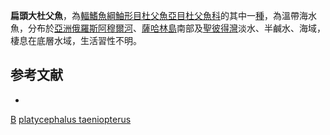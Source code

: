 {{Subspeciesbox
| genus = Megalocottus
| species = platycephalus
| subspecies = taeniopterus
| authority = [[Kner|Kner]], 1868
| status = NE
| status_system = IUCN3.1
| synonyms = *''Cottus taeniopterus'', Kner, 1868 
*''Myoxocephalus platycephalus taeniopterus'', Kner, 1868
}}
'''扁頭大杜父魚'''，為[[輻鰭魚綱|輻鰭魚綱]][[鮋形目|鮋形目]][[杜父魚亞目|杜父魚亞目]][[杜父魚科|杜父魚科]]的其中一[[種|種]]，為溫帶海水魚，分布於[[亞洲|亞洲]][[俄羅斯|俄羅斯]][[阿穆爾河|阿穆爾河]]、[[薩哈林島|薩哈林島]]南部及[[聖彼得灣|聖彼得灣]]淡水、半鹹水、海域，棲息在底層水域，生活習性不明。

==参考文献==
*{{FishBase_species|genus=Megalocottus|species=platycephalus taeniopterus |year=2014|month=5}}

{{鮋形目小作品}}
{{Taxonbar}}
[[Category:1868年描述的鱼类|B]]
[[Category:扁頭大杜父魚屬|platycephalus taeniopterus]]